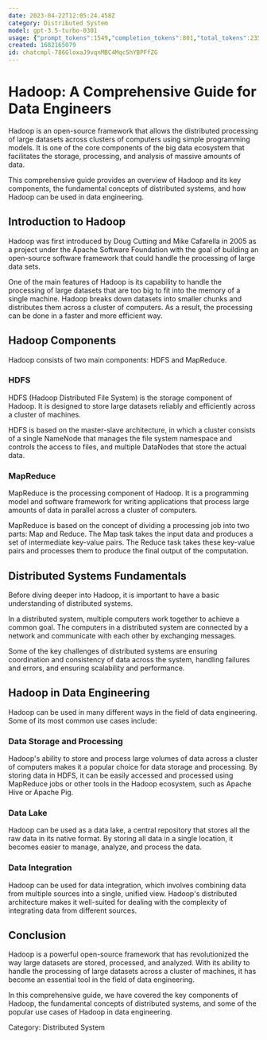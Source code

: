 ```yaml
---
date: 2023-04-22T12:05:24.458Z
category: Distributed System
model: gpt-3.5-turbo-0301
usage: {"prompt_tokens":1549,"completion_tokens":801,"total_tokens":2350}
created: 1682165079
id: chatcmpl-786GloxaJ9vqnMBC4Mqc5hYBPFfZG
---
```


# Hadoop: A Comprehensive Guide for Data Engineers

Hadoop is an open-source framework that allows the distributed processing of large datasets across clusters of computers using simple programming models. It is one of the core components of the big data ecosystem that facilitates the storage, processing, and analysis of massive amounts of data. 

This comprehensive guide provides an overview of Hadoop and its key components, the fundamental concepts of distributed systems, and how Hadoop can be used in data engineering. 

## Introduction to Hadoop

Hadoop was first introduced by Doug Cutting and Mike Cafarella in 2005 as a project under the Apache Software Foundation with the goal of building an open-source software framework that could handle the processing of large data sets. 

One of the main features of Hadoop is its capability to handle the processing of large datasets that are too big to fit into the memory of a single machine. Hadoop breaks down datasets into smaller chunks and distributes them across a cluster of computers. As a result, the processing can be done in a faster and more efficient way.

## Hadoop Components

Hadoop consists of two main components: HDFS and MapReduce.

### HDFS

HDFS (Hadoop Distributed File System) is the storage component of Hadoop. It is designed to store large datasets reliably and efficiently across a cluster of machines. 

HDFS is based on the master-slave architecture, in which a cluster consists of a single NameNode that manages the file system namespace and controls the access to files, and multiple DataNodes that store the actual data. 

### MapReduce

MapReduce is the processing component of Hadoop. It is a programming model and software framework for writing applications that process large amounts of data in parallel across a cluster of computers. 

MapReduce is based on the concept of dividing a processing job into two parts: Map and Reduce. The Map task takes the input data and produces a set of intermediate key-value pairs. The Reduce task takes these key-value pairs and processes them to produce the final output of the computation.

## Distributed Systems Fundamentals

Before diving deeper into Hadoop, it is important to have a basic understanding of distributed systems. 

In a distributed system, multiple computers work together to achieve a common goal. The computers in a distributed system are connected by a network and communicate with each other by exchanging messages. 

Some of the key challenges of distributed systems are ensuring coordination and consistency of data across the system, handling failures and errors, and ensuring scalability and performance.

## Hadoop in Data Engineering

Hadoop can be used in many different ways in the field of data engineering. Some of its most common use cases include:

### Data Storage and Processing

Hadoop's ability to store and process large volumes of data across a cluster of computers makes it a popular choice for data storage and processing. By storing data in HDFS, it can be easily accessed and processed using MapReduce jobs or other tools in the Hadoop ecosystem, such as Apache Hive or Apache Pig.

### Data Lake

Hadoop can be used as a data lake, a central repository that stores all the raw data in its native format. By storing all data in a single location, it becomes easier to manage, analyze, and process the data. 

### Data Integration

Hadoop can be used for data integration, which involves combining data from multiple sources into a single, unified view. Hadoop's distributed architecture makes it well-suited for dealing with the complexity of integrating data from different sources.

## Conclusion

Hadoop is a powerful open-source framework that has revolutionized the way large datasets are stored, processed, and analyzed. With its ability to handle the processing of large datasets across a cluster of machines, it has become an essential tool in the field of data engineering.

In this comprehensive guide, we have covered the key components of Hadoop, the fundamental concepts of distributed systems, and some of the popular use cases of Hadoop in data engineering.

Category: Distributed System